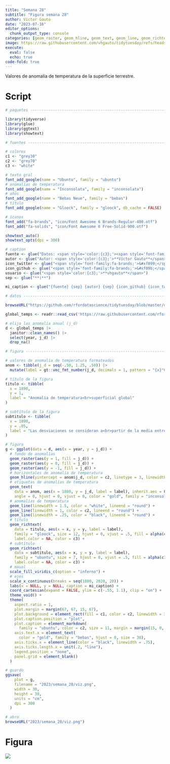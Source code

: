 ```yaml
---
title: "Semana 28"
subtitle: "Figura semana 28"
author: Víctor Gauto
date: "2023-07-16"
editor_options:
  chunk_output_type: console
categories: [geom_raster, geom_hline, geom_text, geom_line, geom_richtext]
image: https://raw.githubusercontent.com/vhgauto/tidytuesday/refs/heads/main/2023/semana_28/viz.png
execute:
  eval: false
  echo: true
code-fold: true
---
```


Valores de anomalía de temperatura de la superficie terrestre.

# Script

```r

# paquetes ----------------------------------------------------------------

library(tidyverse)
library(glue)
library(ggtext)
library(showtext)

# fuentes -----------------------------------------------------------------

# colores
c1 <- "grey30"
c2 <- "grey70"
c3 <- "white"

# texto gral
font_add_google(name = "Ubuntu", family = "ubuntu")
# anomalías de temperatura
font_add_google(name = "Inconsolata", family = "inconsolata")
# años
font_add_google(name = "Bebas Neue", family = "bebas")
# título
font_add_google(name = "Gloock", family = "gloock", db_cache = FALSE)

# íconos
font_add("fa-brands", "icon/Font Awesome 6 Brands-Regular-400.otf")
font_add("fa-solids", "icon/Font Awesome 6 Free-Solid-900.otf")

showtext_auto()
showtext_opts(dpi = 300)

# caption
fuente <- glue("Datos: <span style='color:{c3};'><span style='font-family:mono;'>{{<b>tidytuesdayR</b>}}</span> semana 28, GISS Surface Temperature Analysis</span>")
autor <- glue("Autor: <span style='color:{c3};'>**Víctor Gauto**</span>")
icon_twitter <- glue("<span style='font-family:fa-brands;'>&#xf099;</span>")
icon_github <- glue("<span style='font-family:fa-brands;'>&#xf09b;</span>")
usuario <- glue("<span style='color:{c3};'>**vhgauto**</span>")
sep <- glue("**|**")

mi_caption <- glue("{fuente} {sep} {autor} {sep} {icon_github} {icon_twitter} {usuario}")

# datos -------------------------------------------------------------------

browseURL("https://github.com/rfordatascience/tidytuesday/blob/master/data/2023/2023-07-11/readme.md")

global_temps <- readr::read_csv('https://raw.githubusercontent.com/rfordatascience/tidytuesday/master/data/2023/2023-07-11/global_temps.csv')

# elijo las anomalía anual (j_d)
d <- global_temps |> 
  janitor::clean_names() |> 
  select(year, j_d) |> 
  drop_na()

# figura ------------------------------------------------------------------

# valores de anomalía de temperatura formateados
anom <- tibble(j_d = seq(-.50, 1.25, .50)) |> 
  mutate(label = gt::vec_fmt_number(j_d, decimals = 1, pattern = "{x}°C", sep_mark = ".", dec_mark = ","))

# título de la figura
titulo <- tibble(
  x = 1890,
  y = 1,
  label = "Anomalía de temperatura<br>superficial global"
)

# subtítulo de la figura
subtitulo <- tibble(
  x = 1890,
  y = .85,
  label = "Las desviaciones se consideran a<br>partir de la media entre 1951-1980."
)

# figura
g <- ggplot(data = d, aes(x = year, y = j_d)) +
  # fondo de anomalías
  geom_raster(aes(y = 1, fill = j_d)) +
  geom_raster(aes(y = 0, fill = j_d)) +
  geom_raster(aes(y = -1, fill = j_d)) +
  # horizontales de anomalía de temperatura
  geom_hline(yintercept = anom$j_d, color = c2, linetype = 3, linewidth = .3) +
  # etiquetas de anomalías de temperatura
  geom_text(
    data = anom, aes(x = 1880, y = j_d, label = label), inherit.aes = FALSE,
    angle = 0, hjust = 0, vjust = 0, color = "gold", family = "inconsolata", size = 7) +
  # anomalías de temperatura
  geom_line(linewidth = 1.5, color = "white", lineend = "round") +
  geom_line(linewidth = 1, color = c2, lineend = "round") +
  geom_line(linewidth = .25, color = "black", lineend = "round") +
  # título
  geom_richtext(
    data = titulo, aes(x = x, y = y, label = label), 
    family = "gloock", size = 12, hjust = 0, vjust = .5, fill = alpha(c1, .6),
    label.color = NA, color = c3) +
  # subtítulo
  geom_richtext(
    data = subtitulo, aes(x = x, y = y, label = label), 
    family = "ubuntu", size = 7, hjust = 0, vjust = .5, fill = alpha(c1, .6),
    label.color = NA, color = c3) +
  # maual
  scale_fill_viridis_c(option = "inferno") +
  # ejes
  scale_x_continuous(breaks = seq(1800, 2020, 20)) +
  labs(x = NULL, y = NULL, caption = mi_caption) +
  coord_cartesian(expand = FALSE, ylim = c(-.55, 1.1), clip = "on") +
  theme_void() +
  theme(
    aspect.ratio = 1,
    plot.margin = margin(67, 67, 15, 67),
    plot.background = element_rect(fill = c1, color = c2, linewidth = 3),
    plot.caption.position = "plot",
    plot.caption = element_markdown(
      family = "ubuntu", color = c2, size = 11, margin = margin(15, 0, 0, 0)),
    axis.text.x = element_text(
      color = "gold", family = "bebas", hjust = 0, size = 30),
    axis.ticks.x = element_line(color = "black", linewidth = .75),
    axis.ticks.length.x = unit(.2, "line"),
    legend.position = "none",
    panel.grid = element_blank()
  )

# guardo
ggsave(
    plot = g,
    filename = "2023/semana_28/viz.png",
    width = 30,
    height = 30,
    units = "cm",
    dpi = 300
  )

# abro
browseURL("2023/semana_28/viz.png")
```

# Figura

![](https://raw.githubusercontent.com/vhgauto/tidytuesday/refs/heads/main/2023/semana_28/viz.png)


